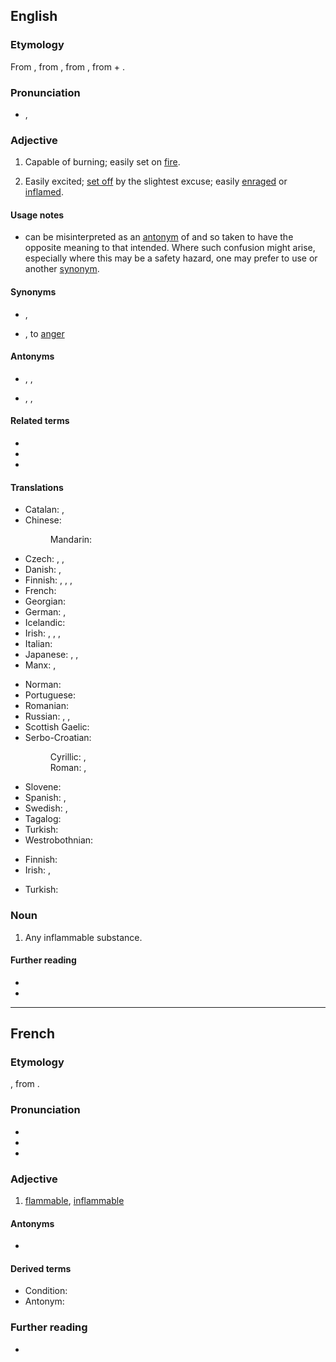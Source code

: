 ==English==

===Etymology===
From {{etyl|frm|en}} {{m|frm|inflammable}}, from {{etyl|ML.|en}} {{m|la||inflammabilis}}, from {{etyl|la|en}} {{m|la|inflammare||to set on fire}}, from {{m|la|in||in, on}} + {{m|la|flamma||flame}}.

===Pronunciation===
* {{enPR|ĭnʹflăm-ə-bəl}}, {{IPA|/ɪnˈflæməbəl/|lang=en}}

===Adjective===
{{en-adj}}

# Capable of burning; easily set on [[fire]].
# {{lb|en|figuratively}} Easily excited; [[set off]] by the slightest excuse; easily [[enrage]]d or [[inflame]]d.

====Usage notes====
* {{m|en||Inflammable}} can be misinterpreted as an [[antonym]] of {{m|en|flammable}} and so taken to have the opposite meaning to that intended. Where such confusion might arise, especially where this may be a safety hazard, one may prefer to use {{m|en||flammable}} or another [[synonym]].

====Synonyms====
* {{sense|capable of burning}} {{l|en|combustible}}, {{l|en|flammable}}
* {{sense|easily excited}} {{l|en|hot-headed}}, {{l|en|quick}} to [[anger]]

====Antonyms====
* {{sense|incapable of burning}} {{l|en|fireproof}}, {{l|en|incombustible}}, {{l|en|non-flammable}}
* {{sense|easily excited}} {{l|en|level-headed}}, {{l|en|unflappable}},

====Related terms====
* {{l|en|inflammability}}
* {{l|en|inflammation}}
* {{l|en|inflame}}

====Translations====
{{trans-top|capable of burning}}
* Catalan: {{t+|ca|inflamable}}, {{t+|ca|combustible}}
* Chinese:
*: Mandarin: {{t+|cmn|易燃|tr=yìrán de|alt=易燃的|sc=Hani}}
* Czech: {{t|cs|vznětlivý}}, {{t|cs|zápalný}}, {{t+|cs|hořlavý}}
* Danish: {{t|da|brændbar}}, {{t|da|letantændelig}}
* Finnish: {{t+|fi|palava}}, {{t+|fi|tulenarka}}, {{t+|fi|syttyvä}}, {{t|fi|[[helposti]] [[syttyvä]]}}
* French: {{t+|fr|inflammable}}
* Georgian: {{t+|ka|აალებადი|sc=Geor}}
* German: {{t+|de|brennbar}}, {{t|de|entflammbar}}
* Icelandic: {{t|is|eldfimur}}
* Irish: {{t|ga|so-adhainte}}, {{t|ga|inlasta}}, {{t|ga|inadhainte}}, {{t|ga|adhantach}}
* Italian: {{t+|it|infiammabile}}
* Japanese: {{t|ja|引火性|tr=いんかせい, inkasei}}, {{t+|ja|可燃|tr=kanen}}, {{t+|ja|可燃性|tr=かねんせい, kanensei}}
* Manx: {{t|gv|so-lostey}}, {{t|gv|so-ghreesaghey}}
{{trans-mid}}
* Norman: {{t|nrf|înfliammabl'ye}}
* Portuguese: {{t+|pt|inflamável}}
* Romanian: {{t+|ro|inflamabil}}
* Russian: {{t+|ru|легковоспламеня́ющийся|tr=lexkovosplamenjájuščijsja}}, {{t+|ru|воспламеня́ющийся}}, {{t+|ru|горю́чий}}
* Scottish Gaelic: {{t|gd|loisgeach}}
* Serbo-Croatian:
*: Cyrillic: {{t|sh|го̀рљив|sc=Cyrl}}, {{t|sh|го̀рив|sc=Cyrl}}
*: Roman: {{t+|sh|gòrljiv}}, {{t+|sh|gòriv}}
* Slovene: {{t|sl|vnetljivo|n}}
* Spanish: {{t+|es|inflamable}}, {{t+|es|combustible}}
* Swedish: {{t+|sv|lättantändlig}}, {{t+|sv|brännbar}}
* Tagalog: {{t|tl|takaw-apoy}}
* Turkish: {{t+|tr|yanıcı}}
* Westrobothnian: {{t|gmq-bot|elfoss}}
{{trans-bottom}}

{{trans-top|easily excited}}
* Finnish: {{t+|fi|tulinen}}
* Irish: {{t|ga|sochorraithe}}, {{t|ga|soghríosaithe}}
{{trans-mid}}
* Turkish: {{t+|tr|parlayıcı}}
{{trans-bottom}}

===Noun===
{{en-noun}}

# Any inflammable substance.

====Further reading====
* {{R:Webster 1913}}
* {{R:Century 1911}}

----

==French==

===Etymology===
{{etyl|frm|fr}} {{suffix|inflammer|able|lang=fr}}, from {{etyl|la|fr}} {{m|la|inflammabilis}}.

===Pronunciation===
* {{IPA|/ɛ̃.fla.mabl/|lang=fr}}
* {{homophones|inflammables|lang=fr}}
* {{hyphenation|in|fla|mmable|lang=fr}}

===Adjective===
{{fr-adj}}

# [[flammable]], [[inflammable#English|inflammable]]

====Antonyms====
* {{l|fr|ininflammable}}

====Derived terms====
* Condition: {{l|fr|inflammabilité}}
* Antonym: {{l|fr|ininflammable}}

===Further reading===
* {{R:TLFi}}